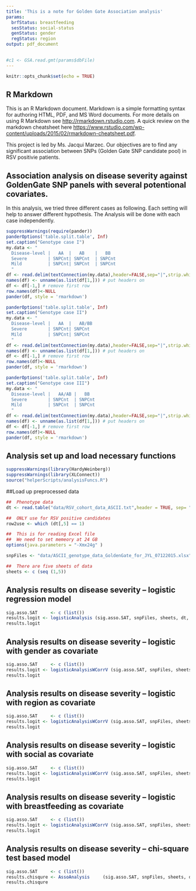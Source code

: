 ---
title: 'This is a note for Golden Gate Association analysis'
params:
  brfStatus: breastfeeding
  sesStatus: social-status
  genStatus: gender
  regStatus: region
output: pdf_document

  
#c1 <- GSA.read.gmt(params$dbFile)
---

```{r setup, include=FALSE}
knitr::opts_chunk$set(echo = TRUE)
```

## R Markdown

This is an R Markdown document. Markdown is a simple formatting syntax for authoring HTML, PDF, and MS Word documents. For more details on using R Markdown see <http://rmarkdown.rstudio.com>. A quick review on the markdown cheatsheet here <https://www.rstudio.com/wp-content/uploads/2015/02/rmarkdown-cheatsheet.pdf>.


This project is led by Ms. Jacqui Marzec. Our objectives are to find any significant association between SNPs (Golden Gate SNP candidate pool) in RSV positivie patients.

## Association analysis on disease severity against GoldenGate SNP panels with several potentional covariates.

In this analysis, we tried three different cases as following. Each setting will help to answer different hypothesis. The Analysis will be done with each case independently.



```{r table-simple, echo=FALSE, message=FALSE, warnings=FALSE, results='asis'}
suppressWarnings(require(pander))
panderOptions('table.split.table', Inf)
set.caption("Genotype case I")
my.data <- "
  Disease-level |   AA  |   AB    |   BB   
  Severe        | SNPCnt| SNPCnt  | SNPCnt  
  Mild          | SNPCnt| SNPCnt  | SNPCnt 
  "
df <- read.delim(textConnection(my.data),header=FALSE,sep="|",strip.white=TRUE,stringsAsFactors=FALSE)
names(df) <- unname(as.list(df[1,])) # put headers on
df <- df[-1,] # remove first row
row.names(df)<-NULL
pander(df, style = 'rmarkdown')

panderOptions('table.split.table', Inf)
set.caption("Genotype case II")
my.data <- "
  Disease-level |   AA  |   AB/BB    
  Severe        | SNPCnt| SNPCnt    
  Mild          | SNPCnt| SNPCnt   
  "
df <- read.delim(textConnection(my.data),header=FALSE,sep="|",strip.white=TRUE,stringsAsFactors=FALSE)
names(df) <- unname(as.list(df[1,])) # put headers on
df <- df[-1,] # remove first row
row.names(df)<-NULL
pander(df, style = 'rmarkdown')

panderOptions('table.split.table', Inf)
set.caption("Genotype case III")
my.data <- "
  Disease-level |   AA/AB |   BB       
  Severe        | SNPCnt  | SNPCnt    
  Mild          | SNPCnt  | SNPCnt   
  "
df <- read.delim(textConnection(my.data),header=FALSE,sep="|",strip.white=TRUE,stringsAsFactors=FALSE)
names(df) <- unname(as.list(df[1,])) # put headers on
df <- df[-1,] # remove first row
row.names(df)<-NULL
pander(df, style = 'rmarkdown')

```


## Analysis set up and load necessary functions

```{r, message = FALSE,echo=FALSE, warning=FALSE}
suppressWarnings(library(HardyWeinberg))
suppressWarnings(library(XLConnect))
source("helperScripts/analysisFuncs.R")
```



##Load up preprocessed data
```{r, message=FALSE, echo=FALSE, warning=FALSE}

##  Phenotype data
dt <- read.table("data/RSV_cohort_data_ASCII.txt",header = TRUE, sep= "\t")

##  ONLY use for RSV positive candidates
row2use <- which (dt[,5] == 1)

##  This is for reading Excel file
##  We need to set memeory at 24 GB
options(java.parameters = "-Xmx24g" )

snpFiles <- "data/ASCII_genotype_data_GoldenGate_for_JYL_07122015.xlsx"

##  There are five sheets of data
sheets <- c (seq (1,5))

```



## Analysis results on disease severity -- logistic regression model
```{r, message=FALSE, echo=FALSE, warning=FALSE, tidy=TRUE, tidy.opts=list(width.cutoff=60)} 
sig.asso.SAT     <- c (list())
results.logit <- logisticAnalysis (sig.asso.SAT, snpFiles, sheets, dt, 6, row2use)
results.logit
```

## Analysis results on disease severity -- logistic with gender as covariate
```{r, message=FALSE, echo=FALSE, warning=FALSE, tidy=TRUE, tidy.opts=list(width.cutoff=60)} 
sig.asso.SAT     <- c (list())
results.logit <- logisticAnalysisWCorrV (sig.asso.SAT, snpFiles, sheets, dt, 6, row2use, params$genStatus)
results.logit
```


## Analysis results on disease severity -- logistic with region as covariate
```{r, message=FALSE, warning=FALSE,echo=FALSE,  tidy=TRUE, tidy.opts=list(width.cutoff=60)} 
sig.asso.SAT     <- c (list())
results.logit <- logisticAnalysisWCorrV (sig.asso.SAT, snpFiles, sheets, dt, 6, row2use, params$regStatus)
results.logit
```

## Analysis results on disease severity -- logistic with social as covariate
```{r, message=FALSE, echo=FALSE, warning=FALSE, tidy=TRUE, tidy.opts=list(width.cutoff=60)}
sig.asso.SAT     <- c (list())
results.logit <- logisticAnalysisWCorrV (sig.asso.SAT, snpFiles, sheets, dt, 6, row2use, params$sesStatus)
results.logit
```


## Analysis results on disease severity -- logistic with breastfeeding as covariate
```{r, message=FALSE, echo=FALSE, warning=FALSE, tidy=TRUE, tidy.opts=list(width.cutoff=60)} 
sig.asso.SAT     <- c (list())
results.logit <- logisticAnalysisWCorrV (sig.asso.SAT, snpFiles, sheets, dt, 6, row2use, params$brfStatus)
results.logit
```


## Analysis results on disease severity -- chi-square test based model
```{r, message=FALSE, echo=FALSE, warning=FALSE, tidy=TRUE, tidy.opts=list(width.cutoff=60)}
sig.asso.SAT     <- c (list())
results.chisqure <- AssoAnalysis     (sig.asso.SAT, snpFiles, sheets, dt, 6, row2use)
results.chisqure
```
